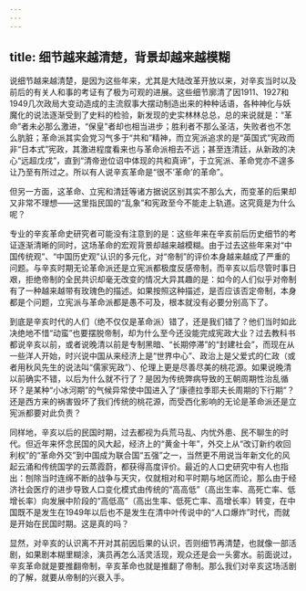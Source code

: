 ```yaml
---
---
---
```

title: 细节越来越清楚，背景却越来越模糊
---



说细节越来越清楚，是因为这些年来，尤其是大陆改革开放以来，对辛亥当时以及前后的有关人和事的考证有了极为可观的进展。这些细节廓清了因1911、1927和1949几次政局大变动造成的主流叙事大摆动制造出来的种种话语，各种神化与妖魔化的说法逐渐受到了史料的检验，新发现的史实林林总总，总的来说就是：“革命”者未必那么激进，“保皇”者却也相当进步；胜利者不那么圣洁，失败者也不怎么肮脏；革命派其实会党习气多于“共和”精神，而立宪派追求的是“英国式”宪政而非“日本式”宪政，其激进程度看来也与革命派相去不远；甚至连清廷，从新政的决心“远超戊戌”，直到“清帝逊位诏中体现的共和真谛”，于立宪派、革命党亦不遑多让乃至有所过之。所以有人说辛亥革命是“很不‘革命’的革命”。

但另一方面，这革命、立宪和清廷等诸方据说区别其实不那么大，而变革的后果却又非常不理想——这里指民国的“乱象”和宪政至今不能走上轨道。这究竟是为什么呢？

专业的辛亥革命史研究者可能没有注意到的是：这些年来在辛亥前后历史细节的考证逐渐清晰的同时，这场革命的宏观背景却越来越模糊。由于过去这些年来对“中国传统观”、“中国历史观”认识的多元化，对“帝制”的评价本身越来越成了严重的问题。与辛亥时期无论革命派还是立宪派都极度反感帝制，而辛亥以后尽管时事日艰，拒绝帝制的全民共识却毫无改变的情况大异其趣的是：如今的人们似乎对帝制有了一种越来越带有玫瑰色的描述。如果按照这种描述，是否应该否定帝制，本身都是个问题，立宪派与革命派都是愚不可及，根本就没有必要分别高下了。

到底是辛亥时代的人们（绝不仅仅是革命派）错了，还是我们错了？他们当时如此决绝地不惜“动蛮”也要摆脱帝制，却为什么至今还没能完成宪政大业？过去教科书都说辛亥以前，或者说晚清以前是专制黑暗、“长期停滞”的“封建社会”，而现在从一些洋人开始，时兴说中国从来经济上是“世界中心”、政治上是父爱式的仁政（或者用秋风先生的说法叫“儒家宪政”）、伦理上更是尽善尽美的桃花源。如果说晚清以前确实不错，以后为什么就不行了？是因为传统弊病导致的王朝周期性治乱循环？是某种“小冰河期”的气候异常使中国进入了“康德拉季耶夫长周期的下行期”？还是西方来的祸害毁坏了我们传统的桃花源，而受西化影响的无论是革命派还是立宪派都要对此负责？

同样地，辛亥以后的民国时期，过去都视为兵荒马乱、内忧外患、民不聊生的时代。但近年来怀念民国的风大起，经济上的“黄金十年”，外交上从“改订新约收回利权”的“革命外交”到中国成为联合国“五强”之一，当然更不用说当年新文化的风起云涌和传统国学的云蒸霞蔚，都获得高度评价。最近的人口史研究中有人也指出：刨除当时连绵不断的战争与天灾，仅就相对和平时期与地区而论，那么由于经济社会医疗的进步导致人口变化模式由传统的“高高低”（高出生率、高死亡率、低增长率）向发展中阶段的“高低高”（高出生率、低死亡率、高增长率）转变，在中国既不是发生在1949年以后也不是发生在清中叶传说中的“人口爆炸”时代，而就是开始在民国时期。这是真的吗？

显然，对辛亥的认识离不开对其前因后果的认识，否则细节再清楚，也就像一部活剧，如果剧本糊里糊涂，演员再怎么活灵活现，观众还是会一头雾水。前面说过，辛亥革命就是要推翻帝制，辛亥革命也就是推翻了帝制。那么我们对辛亥这场活剧的了解，就要从帝制的兴衰入手。